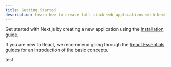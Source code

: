 ```yaml
---
title: Getting Started
description: Learn how to create full-stack web applications with Next.js.
---
```


Get started with Next.js by creating a new application using the [Installation](/docs/getting-started/installation) guide.

If you are new to React, we recommend going through the [React Essentials](/docs/getting-started/react-essentials) guides for an introduction of the basic concepts.

test
